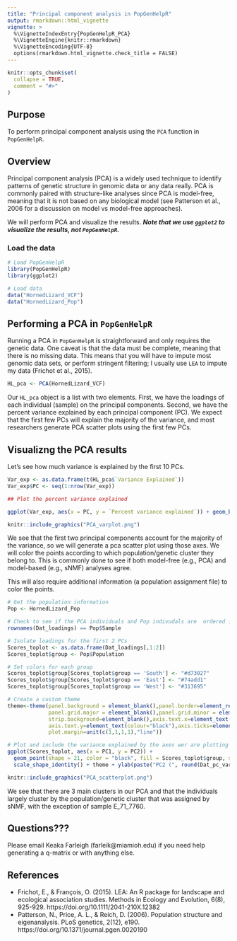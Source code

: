 ```yaml
---
title: "Principal component analysis in PopGenHelpR"
output: rmarkdown::html_vignette
vignette: >
  %\VignetteIndexEntry{PopGenHelpR_PCA}
  %\VignetteEngine{knitr::rmarkdown}
  %\VignetteEncoding{UTF-8}
  options(rmarkdown.html_vignette.check_title = FALSE)
---
```


```r
knitr::opts_chunk$set(
  collapse = TRUE,
  comment = "#>"
)
```
## Purpose

To perform principal component analysis using the `PCA` function in `PopGenHelpR`.

## Overview

Principal component analysis (PCA) is a widely used technique to identify patterns of genetic structure in genomic data or any data really. PCA is commonly paired with structure-like analyses since PCA is model-free, meaning that it is not based on any biological model (see Patterson et al., 2006 for a discussion on model vs model-free approaches). 

We will perform PCA and visualize the results. ***Note that we use `ggplot2` to visualize the results, not `PopGenHelpR`.***

### Load the data

```r
# Load PopGenHelpR
library(PopGenHelpR)
library(ggplot2)

# Load data
data("HornedLizard_VCF")
data("HornedLizard_Pop")
```


## Performing a PCA in `PopGenHelpR`

Running a PCA in `PopGenHelpR` is straightforward and only requires the genetic data. One caveat is that the data must be complete, meaning that there is no missing data. This means that you will have to impute most genomic data sets, or perform stringent filtering; I usually use `LEA` to impute my data (Frichot et al., 2015).

```r
HL_pca <- PCA(HornedLizard_VCF)

```

Our `HL_pca` object is a list with two elements. First, we have the loadings of each individual (sample) on the principal components. Second, we have the percent variance explained by each principal component (PC). We expect that the first few PCs will explain the majority of the variance, and most researchers generate PCA scatter plots using the first few PCs.

## Visualizng the PCA results

Let's see how much variance is explained by the first 10 PCs.

```r
Var_exp <- as.data.frame(t(HL_pca$`Variance Explained`))
Var_exp$PC <- seq(1:nrow(Var_exp))

## Plot the percent variance explained

ggplot(Var_exp, aes(x = PC, y = `Percent variance explained`)) + geom_bar(stat = "identity") + theme_classic() 
```

```r
knitr::include_graphics("PCA_varplot.png")
```

We see that the first two principal components account for the majority of the variance, so we will generate a pca scatter plot using those axes. We will color the points according to which population/genetic cluster they belong to. This is commonly done to see if both model-free (e.g., PCA) and model-based (e.g., sNMF) analyses agree. 

This will also require additional information (a population assignment file) to color the points.

```r
# Get the population information
Pop <- HornedLizard_Pop

# Check to see if the PCA individuals and Pop indivudals are  ordered in the same way, we expect it to be TRUE
rownames(Dat_loadings) == Pop$Sample

# Isolate loadings for the first 2 PCs
Scores_toplot <- as.data.frame(Dat_loadings[,1:2])
Scores_toplot$group <- Pop$Population

# Set colors for each group
Scores_toplot$group[Scores_toplot$group == 'South'] <- "#d73027" 
Scores_toplot$group[Scores_toplot$group == 'East'] <- "#74add1"
Scores_toplot$group[Scores_toplot$group == 'West'] <- "#313695"

# Create a custom theme
theme<-theme(panel.background = element_blank(),panel.border=element_rect(fill=NA),
             panel.grid.major = element_blank(),panel.grid.minor = element_blank(),
             strip.background=element_blank(),axis.text.x=element_text(colour="black"),
             axis.text.y=element_text(colour="black"),axis.ticks=element_line(colour="black"),
             plot.margin=unit(c(1,1,1,1),"line"))

# Plot and include the variance explained by the axes wer are plotting
ggplot(Scores_toplot, aes(x = PC1, y = PC2)) + 
  geom_point(shape = 21, color = "black", fill = Scores_toplot$group, size = 3) +
  scale_shape_identity() + theme + ylab(paste("PC2 (", round(Dat_pc_var[2,1],2),"% variance explained)", sep = "")) + xlab(paste("PC1 (", round(Dat_pc_var[1,1],2),"% variance explained)", sep = ""))

```

```r
knitr::include_graphics("PCA_scatterplot.png")
```

We see that there are 3 main clusters in our PCA and that the individuals largely cluster by the population/genetic cluster that was assigned by sNMF, with the exception of sample E_71_7760.


## Questions???

Please email Keaka Farleigh (farleik@miamioh.edu) if you need help generating a q-matrix or with anything else. 

## References

  - Frichot, E., & François, O. (2015). LEA: An R package for landscape and ecological association studies. Methods in Ecology and Evolution, 6(8), 925-929. https://doi.org/10.1111/2041-210X.12382
  - Patterson, N., Price, A. L., & Reich, D. (2006). Population structure and eigenanalysis. PLoS genetics, 2(12), e190. https://doi.org/10.1371/journal.pgen.0020190


